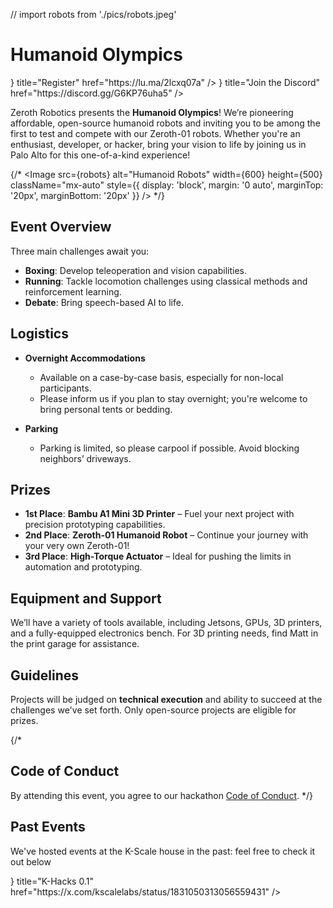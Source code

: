 // import robots from './pics/robots.jpeg'

# Humanoid Olympics

<Cards>
  <Cards.Card
    icon={<FaExternalLinkAlt />}
    title="Register"
    href="https://lu.ma/2lcxq07a"
  />
  <Cards.Card
    icon={<FaExternalLinkAlt />}
    title="Join the Discord"
    href="https://discord.gg/G6KP76uha5"
  />
</Cards>

Zeroth Robotics presents the **Humanoid Olympics**! We’re pioneering affordable, open-source humanoid robots and inviting you to be among the first to test and compete with our Zeroth-01 robots. Whether you're an enthusiast, developer, or hacker, bring your vision to life by joining us in Palo Alto for this one-of-a-kind experience!

{/* <Image
  src={robots}
  alt="Humanoid Robots"
  width={600}
  height={500}
  className="mx-auto"
  style={{ display: 'block', margin: '0 auto', marginTop: '20px', marginBottom: '20px' }}
/> */}

## Event Overview

Three main challenges await you:
- **Boxing**: Develop teleoperation and vision capabilities.
- **Running**: Tackle locomotion challenges using classical methods and reinforcement learning.
- **Debate**: Bring speech-based AI to life.

## Logistics

- **Overnight Accommodations**
  - Available on a case-by-case basis, especially for non-local participants.
  - Please inform us if you plan to stay overnight; you're welcome to bring personal tents or bedding.

- **Parking**
  - Parking is limited, so please carpool if possible. Avoid blocking neighbors’ driveways.

## Prizes

- **1st Place**: **Bambu A1 Mini 3D Printer** – Fuel your next project with precision prototyping capabilities.
- **2nd Place**: **Zeroth-01 Humanoid Robot** – Continue your journey with your very own Zeroth-01!
- **3rd Place**: **High-Torque Actuator** – Ideal for pushing the limits in automation and prototyping.

## Equipment and Support

We’ll have a variety of tools available, including Jetsons, GPUs, 3D printers, and a fully-equipped electronics bench. For 3D printing needs, find Matt in the print garage for assistance.

## Guidelines

Projects will be judged on **technical execution** and ability to succeed at the challenges we've set forth. Only open-source projects are eligible for prizes.

{/* 
## Code of Conduct

By attending this event, you agree to our hackathon [Code of Conduct](/hackathon_code_of_conduct.pdf).
*/}

## Past Events

We've hosted events at the K-Scale house in the past: feel free to check it out below

<Cards>
  <Cards.Card
    icon={<FaExternalLinkAlt />}
    title="K-Hacks 0.1"
    href="https://x.com/kscalelabs/status/1831050313056559431"
  />
</Cards>
